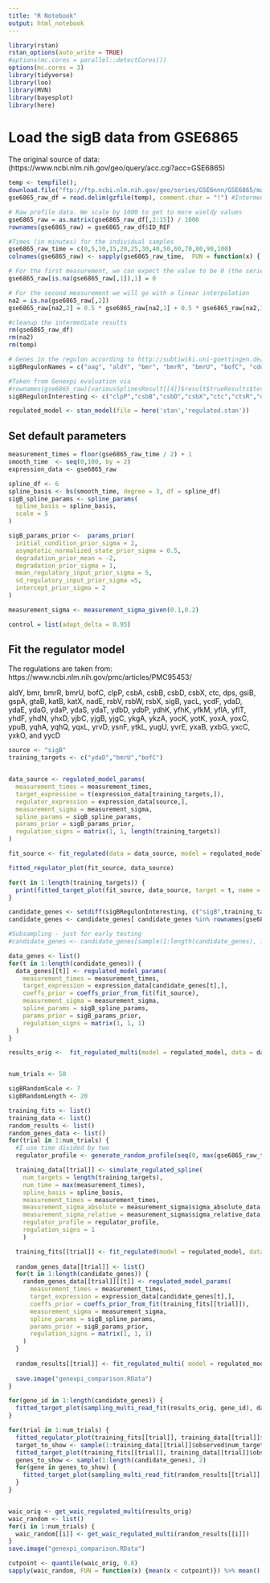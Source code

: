 ```yaml
---
title: "R Notebook"
output: html_notebook
---
```



```r
library(rstan)
rstan_options(auto_write = TRUE)
#options(mc.cores = parallel::detectCores())
options(mc.cores = 3)
library(tidyverse)
library(loo)
library(MVN)
library(bayesplot)
library(here)
```


# Load the sigB data from GSE6865

The original source of data: (https://www.ncbi.nlm.nih.gov/geo/query/acc.cgi?acc=GSE6865)

```r
temp <- tempfile();
download.file("ftp://ftp.ncbi.nlm.nih.gov/geo/series/GSE6nnn/GSE6865/matrix/GSE6865_series_matrix.txt.gz", temp)
gse6865_raw_df = read.delim(gzfile(temp), comment.char = "!") #Intermediate data frame representation

# Raw profile data. We scale by 1000 to get to more wieldy values
gse6865_raw = as.matrix(gse6865_raw_df[,2:15]) / 1000
rownames(gse6865_raw) = gse6865_raw_df$ID_REF

#Times (in minutes) for the individual samples
gse6865_raw_time = c(0,5,10,15,20,25,30,40,50,60,70,80,90,100)
colnames(gse6865_raw) <- sapply(gse6865_raw_time,  FUN = function(x) { paste0(x,"min")})

# For the first measurement, we can expect the value to be 0 (the series are from germination)
gse6865_raw[is.na(gse6865_raw[,1]),1] = 0

# For the second measurement we will go with a linear interpolation
na2 = is.na(gse6865_raw[,2])
gse6865_raw[na2,2] = 0.5 * gse6865_raw[na2,1] + 0.5 * gse6865_raw[na2,3]

#cleanup the intermediate results
rm(gse6865_raw_df)
rm(na2)
rm(temp)

# Genes in the regulon according to http://subtiwiki.uni-goettingen.de/wiki/index.php/SigB_regulon as of 2017-02-09
sigBRegulonNames = c("aag", "aldY", "bmr", "bmrR", "bmrU", "bofC", "cdd", "chaA", "clpC", "clpP", "corA", "csbA", "csbB", "csbC", "csbD", "csbX", "ctc", "ctsR", "cypC", "disA", "dps", "era", "gabD", "gsiB", "gspA", "gtaB", "guaD", "hpf", "iolW", "ispD", "ispF", "katE", "katX", "mcsA", "mcsB", "mgsR", "mhqO", "mhqP", "nadE", "nhaX", "ohrB", "opuE", "phoP", "phoR", "plsC", "radA", "rnr", "rpmEB", "rsbRD", "rsbV", "rsbW", "rsbX",  "sodA", "spo0E", "spoVC", "spx", "trxA", "yaaH", "yaaI", "yacL", "ybyB", "ycbP", "ycdF", "ycdG", "yceC", "yceD", "yceE", "yceF", "yceG", "yceH", "ydaD", "ydaE", "ydaF", "ydaG", "ydaJ", "ydaK", "ydaL", "ydaM", "ydaN", "ydaP", "ydaS", "ydaT", "ydbD", "ydeC", "ydhK", "yerD", "yfhD", "yfhE", "yfhF", "yfhK", "yfhL", "yfhM", "yfkD", "yfkH", "yfkI", "yfkJ", "yfkM", "yfkS", "yfkT", "yflA", "yflH", "yflT", "ygxB", "yhcM", "yhdF", "yhdN", "yhxD", "yitT", "yjbC", "yjgB", "yjgC", "yjgD", "yjzE", "ykgA", "ykgB", "ykuT", "ykzI", "ylxP", "ymzB", "yoaA", "yocB", "yocK", "yoxB", "yoxC", "ypuB", "ypuC", "ypuD", "yqhB", "yqhP", "yqhQ", "yqjL", "yraA", "ysdB", "ysnF", "ytaB", "ytkL", "ytxG", "ytxH", "ytxJ", "yugU", "yuzA", "yvaK", "yvgN", "yvgO", "yvrE", "ywiE", "ywjC", "ywlB", "ywmE", "ywmF", "ywsB", "ywtG", "ywzA", "yxaB", "yxbG", "yxiS", "yxjI", "yxjJ", "yxkO", "yxnA", "yxzF", "yycD", "yczO", "ydaC", "yebE", "yebG", "yflD", "yflB", "yisP", "ipi", "yjlB", "ykzN", "spo0E", "yktC", "ykzC", "rbfA", "ytkC", "ytiB", "menC", "menE", "yuzH", "yvbG", "yvzE", "ywsA", "ywjA", "yydC", "yyzG", "yyzH", "yybO")

#Taken from Genexpi evaluation via 
#rownames(gse6865_raw)[variousSplinesResult[[4]]$result$trueResults$tested]
sigBRegulonInteresting <- c("clpP","csbB","csbD","csbX","ctc","ctsR","dps","gsiB","gspA","gtaB","guaD","katE","katX","mcsA","nadE","nhaX","rsbV","rsbW","rsbX","sodA","spo0E","spoVC","ybyB","ycdF","ycdG","yceD","ydaD","ydaE","ydaG","ydaP","ydaS","ydbD","ydhK","yfhD","yfhK","yfkJ","yflT","yhdN","yhxD","yjbC","yjgC","yjgD","ykgA","ykgB","ylxP","yocB","yoxC","ysnF","ytxG","ytxH","ytxJ","yvrE","ywjC","ywsB","ywzA")

```
```r
regulated_model <- stan_model(file = here('stan','regulated.stan'))

```


## Set default parameters
```r
measurement_times = floor(gse6865_raw_time / 2) + 1
smooth_time  <- seq(0,100, by = 2)
expression_data <- gse6865_raw

spline_df <- 6
spline_basis <- bs(smooth_time, degree = 3, df = spline_df)
sigB_spline_params <- spline_params(
  spline_basis = spline_basis,
  scale = 5
)

sigB_params_prior <-  params_prior(
  initial_condition_prior_sigma = 2,
  asymptotic_normalized_state_prior_sigma = 0.5,
  degradation_prior_mean = -2,
  degradation_prior_sigma = 1,
  mean_regulatory_input_prior_sigma = 5,
  sd_regulatory_input_prior_sigma =5,
  intercept_prior_sigma = 2
)

measurement_sigma <- measurement_sigma_given(0.1,0.2)

control = list(adapt_delta = 0.95)
```


## Fit the regulator model
The regulations are taken from:
https://www.ncbi.nlm.nih.gov/pmc/articles/PMC95453/

aldY, bmr, bmrR, bmrU, bofC, clpP, csbA, csbB, csbD, csbX, ctc, dps, gsiB, gspA, gtaB, katB, katX, nadE, rsbV, rsbW, rsbX, sigB, yacL, ycdF, ydaD, ydaE, ydaG, ydaP, ydaS, ydaT, ydbD, ydbP, ydhK, yfhK, yfkM, yflA, yflT, yhdF, yhdN, yhxD, yjbC, yjgB, yjgC, ykgA, ykzA, yocK, yotK, yoxA, yoxC, ypuB, yqhA, yqhQ, yqxL, yrvD, ysnF, ytkL, yugU, yvrE, yxaB, yxbG, yxcC, yxkO, and yycD

```r
source <- "sigB"
training_targets <- c("ydaD","bmrU","bofC")


data_source <- regulated_model_params(
  measurement_times = measurement_times,
  target_expression = t(expression_data[training_targets,]),
  regulator_expression = expression_data[source,],
  measurement_sigma = measurement_sigma,
  spline_params = sigB_spline_params,
  params_prior = sigB_params_prior,
  regulation_signs = matrix(1, 1, length(training_targets))
)

fit_source <- fit_regulated(data = data_source, model = regulated_model)

fitted_regulator_plot(fit_source, data_source)

for(t in 1:length(training_targets)) {
  print(fitted_target_plot(fit_source, data_source, target = t, name = training_targets[t]))
}
```

```r
candidate_genes <- setdiff(sigBRegulonInteresting, c("sigB",training_targets))
candidate_genes <- candidate_genes[ candidate_genes %in% rownames(gse6865_raw)]

#Subsampling - just for early testing
#candidate_genes <- candidate_genes[sample(1:length(candidate_genes), 10)]

data_genes <- list()
for(t in 1:length(candidate_genes)) {
  data_genes[[t]] <- regulated_model_params(
    measurement_times = measurement_times,
    target_expression = expression_data[candidate_genes[t],],
    coeffs_prior = coeffs_prior_from_fit(fit_source),
    measurement_sigma = measurement_sigma,
    spline_params = sigB_spline_params,
    params_prior = sigB_params_prior,
    regulation_signs = matrix(1, 1, 1)
  )
}

results_orig <-  fit_regulated_multi(model = regulated_model, data = data_genes, output.dir = "sigB_eval")


num_trials <- 50

sigBRandomScale <- 7
sigBRandomLength <- 20

training_fits <- list()
training_data <- list()
random_results <- list()
random_genes_data <- list()
for(trial in 1:num_trials) { 
  #I use time divided by two
  regulator_profile <- generate_random_profile(seq(0, max(gse6865_raw_time), by = 2), sigBRandomScale, sigBRandomLength)

  training_data[[trial]] <- simulate_regulated_spline(
    num_targets = length(training_targets),
    num_time = max(measurement_times),
    spline_basis = spline_basis,
    measurement_times = measurement_times,
    measurement_sigma_absolute = measurement_sigma$sigma_absolute_data,
    measurement_sigma_relative = measurement_sigma$sigma_relative_data,
    regulator_profile = regulator_profile,
    regulation_signs = 1
    )

  training_fits[[trial]] <- fit_regulated(model = regulated_model, data = training_data[[trial]]$observed)
  
  random_genes_data[[trial]] <- list()
  for(t in 1:length(candidate_genes)) {
    random_genes_data[[trial]][[t]] <- regulated_model_params(
      measurement_times = measurement_times,
      target_expression = expression_data[candidate_genes[t],],
      coeffs_prior = coeffs_prior_from_fit(training_fits[[trial]]),
      measurement_sigma = measurement_sigma,
      spline_params = sigB_spline_params,
      params_prior = sigB_params_prior,
      regulation_signs = matrix(1, 1, 1)
    )
  }
  
  random_results[[trial]] <- fit_regulated_multi( model = regulated_model, data = random_genes_data[[trial]], output.dir = file.path("sigB_eval",paste0("random_",trial)))
 
  save.image("genexpi_comparison.RData") 
}

```

```r
for(gene_id in 1:length(candidate_genes)) {
  fitted_target_plot(sampling_multi_read_fit(results_orig, gene_id), data_genes[[gene_id]], name = candidate_genes[gene_id]) %>% print()
}
```


```r
for(trial in 1:num_trials) {
  fitted_regulator_plot(training_fits[[trial]], training_data[[trial]]$observed) %>% print()
  target_to_show <- sample(1:training_data[[trial]]$observed$num_targets, 1)
  fitted_target_plot(training_fits[[trial]], training_data[[trial]]$observed, target_to_show) %>% print()
  genes_to_show <- sample(1:length(candidate_genes), 2)
  for(gene in genes_to_show) {
    fitted_target_plot(sampling_multi_read_fit(random_results[[trial]], gene), random_genes_data[[trial]][[gene]], name = candidate_genes[gene] ) %>% print()
  }
}
```
```r

```

```r
waic_orig <- get_waic_regulated_multi(results_orig)
waic_random <- list()
for(i in 1:num_trials) {
  waic_random[[i]] <- get_waic_regulated_multi(random_results[[i]])
}
save.image("genexpi_comparison.RData") 
```


```r
cutpoint <- quantile(waic_orig, 0.8)
sapply(waic_random, FUN = function(x) {mean(x < cutpoint)}) %>% mean()
```



